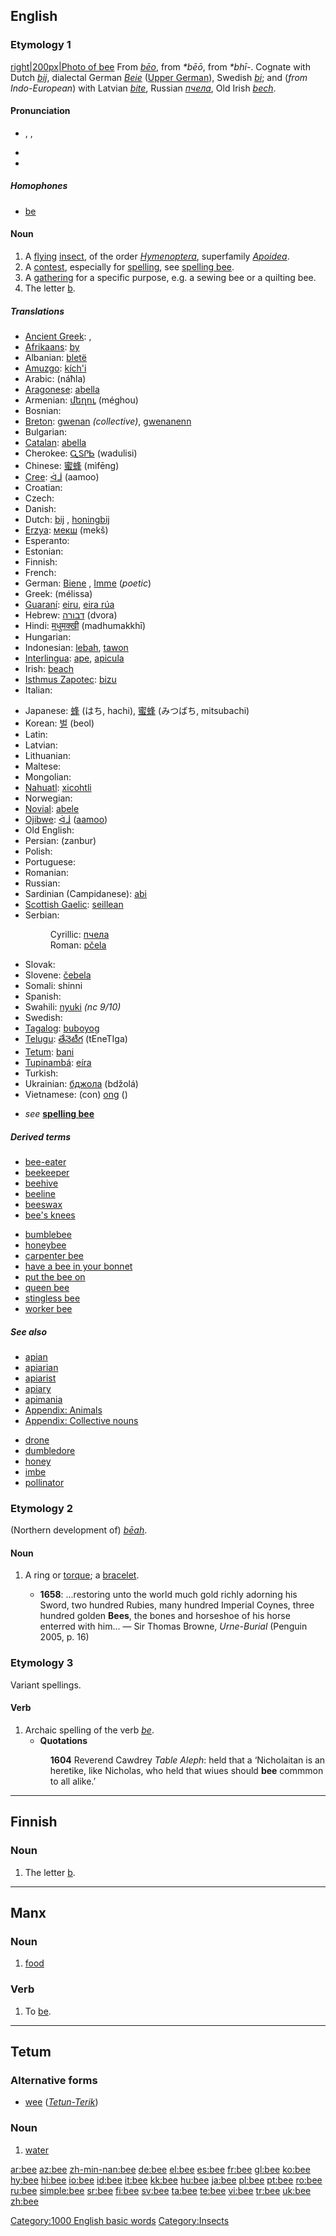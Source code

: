 {{wikipedia|dab=Bee (disambiguation)|Bee}}
{{see|bée}}
==English==

===Etymology 1===
[[image:Bee on flower.jpg|right|200px|Photo of bee]]
From {{OE.}} ''[[beo|bēo]]'', from {{Ger.}} ''*bēō'', from {{IE.}} ''*bhī-''. Cognate with Dutch ''[[bij]]'', dialectal German ''[[Beie]]'' ([[w:Upper German|Upper German]]), Swedish ''[[bi]]''; and (''from Indo-European'') with Latvian ''[[bite]]'', Russian ''[[пчела]]'', Old Irish ''[[bech]]''.

====Pronunciation====
* {{enPR|bē}}, {{IPA|/biː/}}, {{SAMPA|/bi:/}}
* {{audio|en-us-bee.ogg|Audio (US)}}
* {{rhymes|iː}}

=====Homophones=====
* [[be]]

====Noun====
{{en-noun}}

# A [[fly]]ing [[insect]], of the order ''[[Hymenoptera]]'', superfamily ''[[Apoidea]]''.
# A [[contest]], especially for [[spelling]], see [[spelling bee]].
# A [[gathering]] for a specific purpose, e.g. a sewing bee or a quilting bee.
# The letter [[b]].<!-- different etymology! -->

=====Translations=====
{{trans-top|insect}}
* [[Ancient Greek]]: {{tø|grc|μέλισσα|f|xs=Ancient Greek}}, {{tø|grc|μέλιττα|f|xs=Ancient Greek}}
* [[Afrikaans]]: [[by]]
* Albanian: [[bletë]] {{f}}
* [[Amuzgo]]: [[kích'i]]
* Arabic: {{ARchar|[[نحلة|نَحْلَة]]}} (náħla) {{f}}
* [[Aragonese]]: [[abella]] {{f}}
* Armenian: [[մեղու]] (méghou)
* Bosnian: {{t-|bs|pčela|f}}
* [[Breton]]: [[gwenan]] ''(collective)'', [[gwenanenn]] {{f}}
* Bulgarian: {{t+|bg|пчела|f|tr=pčelá|sc=Cyrl}}
* [[Catalan]]: [[abella]] {{f}}
* Cherokee: [[ᏩᏚᎵᏏ]] (wadulisi)
* Chinese: [[蜜蜂]] (mìfēng)
* [[Cree]]: [[ᐋᒨ]] (aamoo)
* Croatian: {{t-|hr|pčela|f}}
* Czech: {{t-|cs|včela|f}}
* Danish: {{t-|da|bi|c}}
* Dutch: [[bij]] {{f}}, [[honingbij]] {{f}}
* [[Erzya]]: [[мекш]] (mekš)
* Esperanto: {{t+|eo|abelo|xs=Esperanto}}
* Estonian: {{t-|et|mesilane}}
* Finnish: {{t+|fi|mehiläinen}}
* French: {{t+|fr|abeille|f}}
* German: [[Biene]] {{f}}, [[Imme]] {{f}} (''poetic'')
* Greek: {{t+|el|μέλισσα|f|sc=Grek}} (mélissa)
* [[Guaraní]]: [[eiru]], [[eira rúa]]
* Hebrew: [[דבורה]] (dvora) {{f}}
* Hindi: [[मधुमक्खी]] (madhumakkhī) {{g|Hindi}}
* Hungarian: {{t+|hu|méh}}
* Indonesian: [[lebah]], [[tawon]]
* [[Interlingua]]: [[ape]], [[apicula]]
* Irish: [[beach]] {{g|Irish}}
* [[Isthmus Zapotec]]: [[bizu]]
* Italian: {{t+|it|ape|f}}
{{trans-mid}}
* Japanese: [[蜂]] (はち, hachi), [[蜜蜂]] (みつばち, mitsubachi)
* Korean: [[벌]] (beol)
* Latin: {{t-|la|apis|f}}
* Latvian: {{t-|lv|bite|f|xs=Latvian}}
* Lithuanian: {{t-|lt|bitė|f|xs=Lithuanian}}
* Maltese: {{t|mt|naħla|f|xs=Maltese}}
* Mongolian: {{t-|mn|зөгий|tr=zögii|sc=Cyrl|xs=Mongolian}}
* [[Nahuatl]]: [[xicohtli]]
* Norwegian: {{t+|no|bie|m|f}}
* [[Novial]]: [[abele]]
* [[Ojibwe]]: [[ᐋᒨ]] ([[aamoo]])
* Old English: {{t-|ang|beo|f|alt=bēo|xs=Old English}}
* Persian: {{FAchar|[[زنبور]]}} (zanbur)
* Polish: {{t+|pl|pszczoła|f}}
* Portuguese: {{t+|pt|abelha|f}}
* Romanian: {{t+|ro|albină|f}}
* Russian: {{t+|ru|пчела|f|tr=pčelá|sc=Cyrl}}
* Sardinian (Campidanese): [[abi]]
* [[Scottish Gaelic]]: [[seillean]] {{m}}
* Serbian:
*: Cyrillic: [[пчела#Serbian|пчела]] {{f}}
*: Roman: [[pčela#Serbian|pčela]] {{f}}
* Slovak: {{t-|sk|včela|f}}
* Slovene: [[čebela]] {{f}}
* Somali: shinni
* Spanish: {{t+|es|abeja|f}}
* Swahili: [[nyuki]] ''(nc 9/10)''
* Swedish: {{t+|sv|bi|n}}
* [[Tagalog]]: [[buboyog]]
* [[Telugu]]: [[తేనెటీగ]] (tEneTIga)
* [[Tetum]]: [[bani]]
* [[Tupinambá]]: [[eíra]]
* Turkish: {{t+|tr|arı}}
* Ukrainian: [[бджола]] (bdžolá) {{f}}
* Vietnamese: (con) [[ong]] ({{IPA|/auŋ/}})
{{trans-bottom}}

{{trans-top|spelling contest}}
* ''see'' '''[[spelling bee]]'''
{{trans-bottom}}

{{trans-top|gathering}}
{{trans-mid}}
{{trans-bottom}}

=====Derived terms=====
{{top2}}
* [[bee-eater]]
* [[beekeeper]]
* [[beehive]]
* [[beeline]]
* [[beeswax]]
* [[bee's knees]]
{{mid2}}
* [[bumblebee]]
* [[honeybee]]
* [[carpenter bee]]
* [[have a bee in your bonnet]]
* [[put the bee on]]
* [[queen bee]]
* [[stingless bee]]
* [[worker bee]]
{{bottom}}

=====See also=====
{{top2}}
* [[apian]]
* [[apiarian]]
* [[apiarist]]
* [[apiary]]
* [[apimania]]
* [[Appendix: Animals]]
* [[Appendix: Collective nouns]]
{{mid2}}
* [[drone]]
* [[dumbledore]]
* [[honey]]
* [[imbe]]
* [[pollinator]]
{{bottom}}

===Etymology 2===
(Northern development of) {{OE.}} ''[[beah|bēah]]''.

====Noun====
{{en-noun}}

# {{obsolete}} A ring or [[torque]]; a [[bracelet]].
#* '''1658''': ...restoring unto the world much gold richly adorning his Sword, two hundred Rubies, many hundred Imperial Coynes, three hundred golden '''Bees''', the bones and horseshoe of his horse enterred with him... — Sir Thomas Browne, ''Urne-Burial'' (Penguin 2005, p. 16)

===Etymology 3===
Variant spellings.

====Verb====
{{infl|en|verb}}

# Archaic spelling of the verb ''[[be]]''.
#* '''Quotations'''
#: '''1604''' Reverend Cawdrey ''Table Aleph'': held that a ‘Nicholaitan is an heretike, like Nicholas, who held that wiues should '''bee''' commmon to all alike.’

[[Category:1000 English basic words]]
[[Category:Insects]]

----

==Finnish==

===Noun===
{{fi-noun|be}}

# The letter [[b]].

----

==Manx==

===Noun===
{{infl|gv|noun}}

# [[food]]

===Verb===
{{infl|gv|verb}}

# To [[be]].

----

==Tetum==

===Alternative forms===
* [[wee]] (''[[Tetun-Terik]]'')

===Noun===
{{infl|tet|noun}}

# [[water]]

[[ar:bee]]
[[az:bee]]
[[zh-min-nan:bee]]
[[de:bee]]
[[el:bee]]
[[es:bee]]
[[fr:bee]]
[[gl:bee]]
[[ko:bee]]
[[hy:bee]]
[[hi:bee]]
[[io:bee]]
[[id:bee]]
[[it:bee]]
[[kk:bee]]
[[hu:bee]]
[[ja:bee]]
[[pl:bee]]
[[pt:bee]]
[[ro:bee]]
[[ru:bee]]
[[simple:bee]]
[[sr:bee]]
[[fi:bee]]
[[sv:bee]]
[[ta:bee]]
[[te:bee]]
[[vi:bee]]
[[tr:bee]]
[[uk:bee]]
[[zh:bee]]